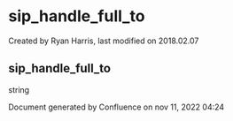 
# sip_handle_full_to 

 Created by  Ryan Harris, last modified on 2018.02.07

## sip_handle_full_to

string

Document generated by Confluence on nov 11, 2022 04:24
